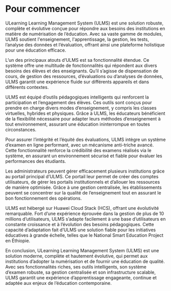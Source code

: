 # Pour commencer 

 ULearning Learning Management System (ULMS) est une solution robuste, complète et évolutive conçue pour répondre aux besoins des institutions en matière de numérisation de l’éducation. Avec sa vaste gamme de modules, ULMS soutient l'enseignement, l'apprentissage, la gestion, les tests, l’analyse des données et l’évaluation, offrant ainsi une plateforme holistique pour une éducation efficace.

L’un des principaux atouts d’ULMS est sa fonctionnalité étendue. Ce système offre une multitude de fonctionnalités qui répondent aux divers besoins des élèves et des enseignants. Qu’il s’agisse de dispensation de cours, de gestion des ressources, d’évaluations ou d’analyses de données, ULMS garantit une expérience fluide sur différents appareils et dans différents contextes.

ULMS est équipé d’outils pédagogiques intelligents qui renforcent la participation et l’engagement des élèves. Ces outils sont conçus pour prendre en charge divers modes d’enseignement, y compris les classes virtuelles, hybrides et physiques. Grâce à ULMS, les éducateurs bénéficient de la flexibilité nécessaire pour adapter leurs méthodes d’enseignement à tout environnement, assurant une éducation ininterrompue en toutes circonstances.

Pour assurer l’intégrité et l’équité des évaluations, ULMS intègre un système d’examen en ligne performant, avec un mécanisme anti-triche avancé. Cette fonctionnalité renforce la crédibilité des examens réalisés via le système, en assurant un environnement sécurisé et fiable pour évaluer les performances des étudiants.

Les administrateurs peuvent gérer efficacement plusieurs institutions grâce au portail principal d’ULMS. Ce portail leur permet de créer des comptes utilisateurs, de gérer les portails institutionnels et d’allouer les ressources de manière optimisée. Grâce à une gestion centralisée, les établissements peuvent se concentrer sur la qualité de l’enseignement tout en assurant le bon fonctionnement des opérations.

ULMS est hébergé sur Huawei Cloud Stack (HCS), offrant une évolutivité remarquable. Fort d’une expérience éprouvée dans la gestion de plus de 10 millions d’utilisateurs, ULMS s’adapte facilement à une base d’utilisateurs en constante croissance et à l’évolution des besoins pédagogiques. Cette capacité d’adaptation fait d’ULMS une solution fiable pour les initiatives éducatives à grande échelle, telles que le National Smart Education Project en Éthiopie.

En conclusion, ULearning Learning Management System (ULMS) est une solution moderne, complète et hautement évolutive, qui permet aux institutions d’adopter la numérisation et de fournir une éducation de qualité. Avec ses fonctionnalités riches, ses outils intelligents, son système d’examen robuste, sa gestion centralisée et son infrastructure scalable, ULMS garantit une expérience d’apprentissage engageante, continue et adaptée aux enjeux de l’éducation contemporaine.